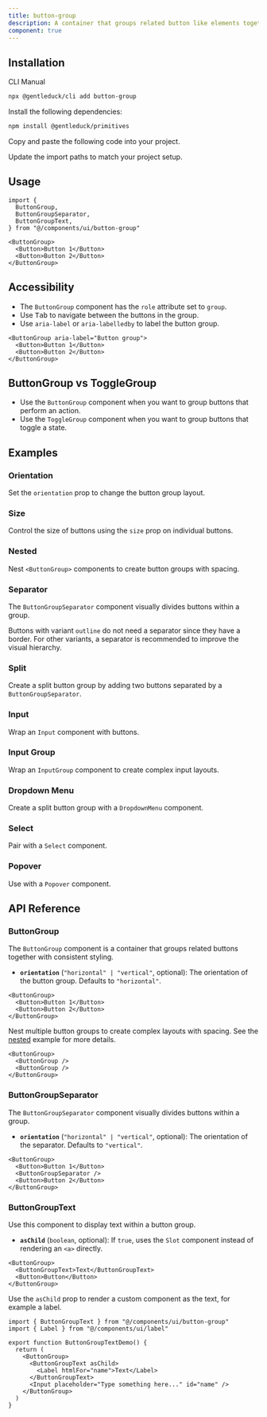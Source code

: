 ```yaml
---
title: button-group 
description: A container that groups related button like elements together with consistent styling.
component: true
---
```


<ComponentPreview name="button-group-1" />

## Installation

<Tabs>

<TabsList>
  <TabsTrigger value="cli">CLI</TabsTrigger>
  <TabsTrigger value="manual">Manual</TabsTrigger>
</TabsList>
<TabsContent value="cli">

```bash
npx @gentleduck/cli add button-group
```

</TabsContent>

<TabsContent value="manual">

<Steps>

<Step>Install the following dependencies:</Step>

```bash
npm install @gentleduck/primitives
```

<Step>Copy and paste the following code into your project.</Step>

<ComponentSource name="button-group" title="components/ui/button-group.tsx" />

<Step>Update the import paths to match your project setup.</Step>

</Steps>

</TabsContent>

</Tabs>

## Usage

```tsx
import {
  ButtonGroup,
  ButtonGroupSeparator,
  ButtonGroupText,
} from "@/components/ui/button-group"
```

```tsx
<ButtonGroup>
  <Button>Button 1</Button>
  <Button>Button 2</Button>
</ButtonGroup>
```

## Accessibility

- The `ButtonGroup` component has the `role` attribute set to `group`.
- Use <Kbd>Tab</Kbd> to navigate between the buttons in the group.
- Use `aria-label` or `aria-labelledby` to label the button group.

```tsx showLineNumbers
<ButtonGroup aria-label="Button group">
  <Button>Button 1</Button>
  <Button>Button 2</Button>
</ButtonGroup>
```

## ButtonGroup vs ToggleGroup

- Use the `ButtonGroup` component when you want to group buttons that perform an action.
- Use the `ToggleGroup` component when you want to group buttons that toggle a state.

## Examples

### Orientation

Set the `orientation` prop to change the button group layout.

<ComponentPreview name="button-group-2" />

### Size

Control the size of buttons using the `size` prop on individual buttons.

<ComponentPreview name="button-group-3" />

### Nested

Nest `<ButtonGroup>` components to create button groups with spacing.

<ComponentPreview name="button-group-4" />

### Separator

The `ButtonGroupSeparator` component visually divides buttons within a group.

Buttons with variant `outline` do not need a separator since they have a border. For other variants, a separator is recommended to improve the visual hierarchy.

<ComponentPreview name="button-group-5" />

### Split

Create a split button group by adding two buttons separated by a `ButtonGroupSeparator`.

<ComponentPreview name="button-group-6" />

### Input

Wrap an `Input` component with buttons.

<ComponentPreview name="button-group-7" />

### Input Group

Wrap an `InputGroup` component to create complex input layouts.

<ComponentPreview name="button-group-8" />

### Dropdown Menu

Create a split button group with a `DropdownMenu` component.

<ComponentPreview name="button-group-9" />

### Select

Pair with a `Select` component.

<ComponentPreview name="button-group-10" />

### Popover

Use with a `Popover` component.

<ComponentPreview name="button-group-11" />

## API Reference

### ButtonGroup

The `ButtonGroup` component is a container that groups related buttons together with consistent styling.


* **`orientation`** (`"horizontal" | "vertical"`, optional): The orientation of the button group. Defaults to `"horizontal"`.

```tsx
<ButtonGroup>
  <Button>Button 1</Button>
  <Button>Button 2</Button>
</ButtonGroup>
```

Nest multiple button groups to create complex layouts with spacing. See the [nested](#nested) example for more details.

```tsx
<ButtonGroup>
  <ButtonGroup />
  <ButtonGroup />
</ButtonGroup>
```

### ButtonGroupSeparator

The `ButtonGroupSeparator` component visually divides buttons within a group.


* **`orientation`** (`"horizontal" | "vertical"`, optional): The orientation of the separator. Defaults to `"vertical"`.


```tsx
<ButtonGroup>
  <Button>Button 1</Button>
  <ButtonGroupSeparator />
  <Button>Button 2</Button>
</ButtonGroup>
```

### ButtonGroupText

Use this component to display text within a button group.

* **`asChild`** (`boolean`, optional): If `true`, uses the `Slot` component instead of rendering an `<a>` directly.


```tsx
<ButtonGroup>
  <ButtonGroupText>Text</ButtonGroupText>
  <Button>Button</Button>
</ButtonGroup>
```

Use the `asChild` prop to render a custom component as the text, for example a label.

```tsx showLineNumbers
import { ButtonGroupText } from "@/components/ui/button-group"
import { Label } from "@/components/ui/label"

export function ButtonGroupTextDemo() {
  return (
    <ButtonGroup>
      <ButtonGroupText asChild>
        <Label htmlFor="name">Text</Label>
      </ButtonGroupText>
      <Input placeholder="Type something here..." id="name" />
    </ButtonGroup>
  )
}
```
